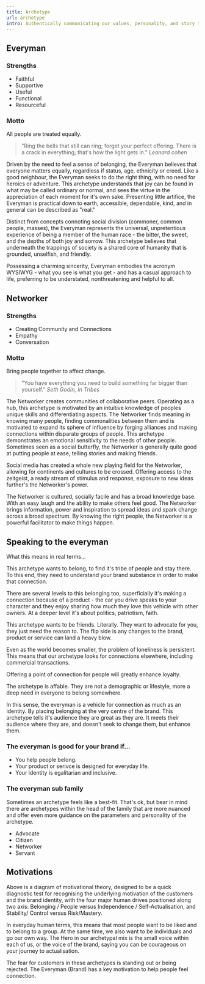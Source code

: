 ```yaml
---
title: Archetype
url: archetype
intro: Authentically communicating our values, personality, and story through cohesive visual, verbal, and experiential elements.
---
```



## Everyman

### Strengths

- Faithful
- Supportive
- Useful
- Functional
- Resourceful
  
### Motto

All people are treated equally.

> "Ring the bells that still can ring; forget your perfect offering. 
There is a crack in everything; that's how the light gets in."
> <cite>Leonard cohen</cite>

Driven by the need to feel a sense of belonging, the Everyman believes that everyone matters equally, regardless if status, age, ethnicity or creed. Like a good neighbour, the Everyman seeks to do the right thing, with no need for heroics or adventure. This archetype understands that joy can be found in what may be called ordinary or normal, and sees the virtue in the appreciation of each moment for it's own sake. Presenting little artifice, the Everyman is practical down to earth, accessible, dependable, kind, and in general can be described as "real."

Distinct from concepts connoting social division (commoner, common people, masses), the Everyman represents the universal, unpretentious experience of being a member of the human race - the bitter, the sweet, and the depths of both joy and sorrow. This archetype believes that underneath the trappings of society is a shared core of humanity that is grounded, unselfish, and friendly. 

Possessing a charming sincerity, Everyman embodies the acronym WYSIWYG - what you see is what you get - and has a casual approach to life, preferring to be understated, nonthreatening and helpful to all. 


## Networker

### Strengths

- Creating Community and Connections
- Empathy
- Conversation
  
### Motto

Bring people together to affect change.

> "You have everything you need to build something far bigger than yourself."
> <cite>Seth Godin, In Tribes</cite>

The Networker creates communities of collaborative peers. Operating as a hub, this archetype is motivated by an intuitive knowledge of peoples unique skills and differentiating aspects.  The Networker finds meaning in knowing many people, finding commonalities between them and is motivated to expand its sphere of influence by forging alliances and making connections within disparate groups of people.  This archetype demonstrates an emotional sensitivity to the needs of other people. Sometimes seen as a social butterfly, the Networker is generally quite good at putting people at ease, telling stories and making friends. 

Social media has created a whole new playing field for the Networker, allowing for continents and cultures to be crossed. Offering access to the zeitgeist, a ready stream of stimulus and response, exposure to new ideas further's the Networker's power.

The Networker is cultured, socially facile and has a broad knowledge base. With an easy laugh and the ability to make others feel good. The Networker brings information, power and inspiration to spread ideas and spark change across a broad spectrum. By knowing the right people, the Networker is a powerful facilitator to make things happen.


## Speaking to the everyman

What this means in real terms...

This archetype wants to belong, to find it's tribe of people and stay there. To this end, they need to understand your brand substance in order to make that connection. 

There are several levels to this belonging too, superficially it's making a connection because of a product - the car you drive speaks to your character and they enjoy sharing how much they love this vehicle with other owners. At a deeper level it's about politics, patriotism, faith. 

This archetype wants to be friends. Literally. They want to advocate for you, they just need the reason to. The flip side is any changes to the brand, product or service can land a heavy blow. 

Even as the world becomes smaller, the problem of loneliness is persistent. This means that our archetype looks for connections elsewhere, including commercial transactions. 

Offering a point of connection for people will greatly enhance loyalty. 

The archetype is affable. They are not a demographic or lifestyle, more a deep need in everyone to belong somewhere. 

In this sense, the everyman is a vehicle for connection as much as an identity.  By placing belonging at the very centre of the brand. This archetype tells it's audience they are great as they are. It meets their audience where they are, and doesn't seek to change them, but enhance them.


### The everyman is good for your brand if...

- You help people belong.
- Your product or serivce is designed for everyday life.
- Your identity is egalitarian and inclusive.
  

### The everyman sub family

Sometimes an archetype feels like a best-fit. That's ok, but bear in mind there are archetypes within the head of the family that are more nuanced and offer even more guidance on the parameters and personality of the archetype.

- Advocate
- Citizen
- Networker
- Servant


## Motivations

<Motivations 
  audienceSegmentX="2" 
  audienceSegmentY="45"
  brandX="2"
  brandY="10"
/>


Above is a diagram of motivational theory, designed to be a quick diagnostic test for recognising the underlying motivation of the customers and the brand identity, with the four major human drives positioned along two axis: Belonging / People versus Independence / Self-Actualisation, and Stability/ Control versus Risk/Mastery. 

In everyday human terms, this means that most people want to be liked and to belong to a group. At the same time, we also want to be individuals and go our own way. The Hero in our archetypal mix is the small voice within each of us, or the voice of the brand, saying you can be courageous on your journey to actualisation. 

The fear for customers in these archetypes is standing out or being rejected. The Everyman (Brand) has a key motivation to help people feel connection. 